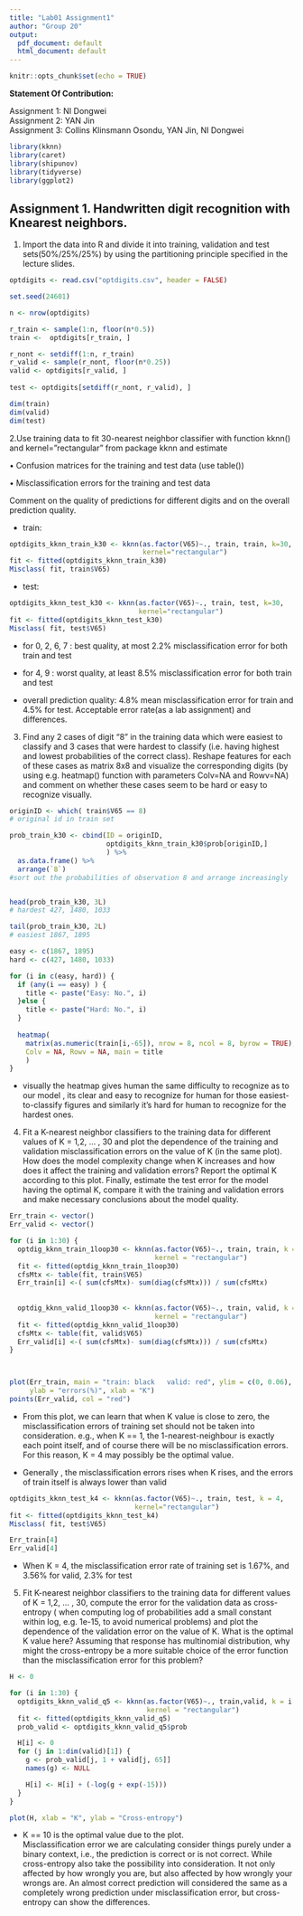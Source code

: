 ```yaml
---
title: "Lab01 Assignment1"
author: "Group 20"
output:
  pdf_document: default
  html_document: default
---
```


```r
knitr::opts_chunk$set(echo = TRUE)
```

**Statement Of Contribution:**
  
Assignment 1: NI Dongwei  
Assignment 2: YAN Jin  
Assignment 3: Collins Klinsmann Osondu, YAN Jin, NI Dongwei  

```r
library(kknn)
library(caret)
library(shipunov)
library(tidyverse)
library(ggplot2)
```

## Assignment 1. Handwritten digit recognition with Knearest neighbors.

1. Import the data into R and divide it into training, validation and test sets(50%/25%/25%) by using the partitioning principle specified in the lecture slides.


```r
optdigits <- read.csv("optdigits.csv", header = FALSE)

set.seed(24601)

n <- nrow(optdigits)

r_train <- sample(1:n, floor(n*0.5))
train <-  optdigits[r_train, ]

r_nont <- setdiff(1:n, r_train)
r_valid <- sample(r_nont, floor(n*0.25))
valid <- optdigits[r_valid, ]
 
test <- optdigits[setdiff(r_nont, r_valid), ]
```

```r
dim(train)
dim(valid)
dim(test)
```

2.Use training data to fit 30-nearest neighbor classifier with function kknn() and
kernel=”rectangular” from package kknn and estimate  

• Confusion matrices for the training and test data (use table())  

• Misclassification errors for the training and test data  

Comment on the quality of predictions for different digits and on the overall prediction quality.

- train:

```r
optdigits_kknn_train_k30 <- kknn(as.factor(V65)~., train, train, k=30,
                                 kernel="rectangular")
fit <- fitted(optdigits_kknn_train_k30)
Misclass( fit, train$V65)
```

- test:

```r
optdigits_kknn_test_k30 <- kknn(as.factor(V65)~., train, test, k=30,
                                kernel="rectangular")
fit <- fitted(optdigits_kknn_test_k30)
Misclass( fit, test$V65)
```

- for 0, 2, 6, 7 : best quality, at most 2.2% misclassification error for both train and test
- for 4, 9 : worst quality, at least 8.5% misclassification error for both train and test

- overall prediction quality: 4.8% mean misclassification error for train and 4.5% for test. Acceptable error rate(as a lab assignment) and differences.


3. Find any 2 cases of digit “8” in the training data which were easiest to classify
and 3 cases that were hardest to classify (i.e. having highest and lowest
probabilities of the correct class). Reshape features for each of these cases as
matrix 8x8 and visualize the corresponding digits (by using e.g. heatmap()
function with parameters Colv=NA and Rowv=NA) and comment on whether
these cases seem to be hard or easy to recognize visually.

```r
originID <- which( train$V65 == 8)
# original id in train set

prob_train_k30 <- cbind(ID = originID,
                        optdigits_kknn_train_k30$prob[originID,]
                        ) %>% 
  as.data.frame() %>% 
  arrange(`8`)
#sort out the probabilities of observation 8 and arrange increasingly


head(prob_train_k30, 3L)
# hardest 427, 1480, 1033

tail(prob_train_k30, 2L)
# easiest 1867, 1895


```

```r
easy <- c(1867, 1895)
hard <- c(427, 1480, 1033)

for (i in c(easy, hard)) {
  if (any(i == easy) ) {
    title <- paste("Easy: No.", i)
  }else {
    title <- paste("Hard: No.", i)
  }
  
  heatmap(
    matrix(as.numeric(train[i,-65]), nrow = 8, ncol = 8, byrow = TRUE),
    Colv = NA, Rowv = NA, main = title
    )
}
```

- visually the heatmap gives human the same difficulty to recognize as to our model , its clear and easy to recognize for human for those easiest-to-classify figures and similarly it's hard for human to recognize for the hardest ones.

4. Fit a K-nearest neighbor classifiers to the training data for different values of K =
1,2, … , 30 and plot the dependence of the training and validation misclassification
errors on the value of K (in the same plot). How does the model complexity
change when K increases and how does it affect the training and validation errors? Report the optimal K according to this plot. Finally, estimate the test error
for the model having the optimal K, compare it with the training and validation
errors and make necessary conclusions about the model quality.

```r
Err_train <- vector()
Err_valid <- vector()

for (i in 1:30) {
  optdig_kknn_train_1loop30 <- kknn(as.factor(V65)~., train, train, k = i ,
                                    kernel = "rectangular")
  fit <- fitted(optdig_kknn_train_1loop30)
  cfsMtx <- table(fit, train$V65)
  Err_train[i] <-( sum(cfsMtx)- sum(diag(cfsMtx))) / sum(cfsMtx)
  
  
  optdig_kknn_valid_1loop30 <- kknn(as.factor(V65)~., train, valid, k = i ,
                                    kernel = "rectangular")
  fit <- fitted(optdig_kknn_valid_1loop30)
  cfsMtx <- table(fit, valid$V65)
  Err_valid[i] <-( sum(cfsMtx)- sum(diag(cfsMtx))) / sum(cfsMtx)
}



plot(Err_train, main = "train: black   valid: red", ylim = c(0, 0.06),
     ylab = "errors(%)", xlab = "K")
points(Err_valid, col = "red")

```

- From this plot, we can learn that when K value is close to zero, the misclassification
errors of training set should not be taken into consideration. e.g., when K == 1, the 1-nearest-neighbour is exactly each point itself, and of course there will be no misclassification errors.  
For this reason, K = 4 may possibly be the optimal value.

- Generally , the misclassification errors rises when K rises, and the errors of train itself is always lower than valid

```r
optdigits_kknn_test_k4 <- kknn(as.factor(V65)~., train, test, k = 4,
                               kernel="rectangular")
fit <- fitted(optdigits_kknn_test_k4)
Misclass( fit, test$V65)
```

```r
Err_train[4]
Err_valid[4]
```

- When K = 4, the misclassification error rate of training set is 1.67%, and 3.56% for valid, 2.3% for test

5. Fit K-nearest neighbor classifiers to the training data for different values of K =
1,2, … , 30, compute the error for the validation data as cross-entropy ( when
computing log of probabilities add a small constant within log, e.g. 1e-15, to
avoid numerical problems) and plot the dependence of the validation error on the
value of K. What is the optimal K value here? Assuming that response has
multinomial distribution, why might the cross-entropy be a more suitable choice
of the error function than the misclassification error for this problem?


```r
H <- 0

for (i in 1:30) {
  optdigits_kknn_valid_q5 <- kknn(as.factor(V65)~., train,valid, k = i ,
                                  kernel = "rectangular")
  fit <- fitted(optdigits_kknn_valid_q5)
  prob_valid <- optdigits_kknn_valid_q5$prob

  H[i] <- 0
  for (j in 1:dim(valid)[1]) {
    g <- prob_valid[j, 1 + valid[j, 65]]
    names(g) <- NULL

    H[i] <- H[i] + (-log(g + exp(-15)))
  }
}

plot(H, xlab = "K", ylab = "Cross-entropy")
```

- K == 10 is the optimal value due to the plot.  
Misclassification error we are calculating consider things purely under a binary context, i.e., the prediction is correct or is not correct. While cross-entropy also take the possibility into consideration. It not only affected by how wrongly you are, but also affected by how wrongly your wrongs are. An almost correct prediction will considered the same as a completely wrong prediction under misclassification error, but cross-entropy can show the differences.
